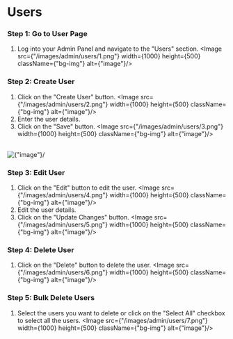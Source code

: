 
# Users

### Step 1: Go to User Page
1. Log into your Admin Panel and navigate to the "Users" section.
<Image src={"/images/admin/users/1.png"} width={1000} height={500} className={"bg-img"} alt={"image"}/>

### Step 2: Create User
1. Click on the "Create User" button.
<Image src={"/images/admin/users/2.png"} width={1000} height={500} className={"bg-img"} alt={"image"}/>
2. Enter the user details.
3. Click on the "Save" button.
<Image src={"/images/admin/users/3.png"} width={1000} height={500} className={"bg-img"} alt={"image"}/>
<br/>
<Image src={"/images/admin/users/3-1.png"} width={1000} height={500} className={"bg-img"} alt={"image"}/>

### Step 3: Edit User
1. Click on the "Edit" button to edit the user.
<Image src={"/images/admin/users/4.png"} width={1000} height={500} className={"bg-img"} alt={"image"}/>
2. Edit the user details.
3. Click on the "Update Changes" button.
<Image src={"/images/admin/users/5.png"} width={1000} height={500} className={"bg-img"} alt={"image"}/>

### Step 4: Delete User
1. Click on the "Delete" button to delete the user.
<Image src={"/images/admin/users/6.png"} width={1000} height={500} className={"bg-img"} alt={"image"}/>

### Step 5: Bulk Delete Users
1. Select the users you want to delete or click on the "Select All" checkbox to select all the users.
<Image src={"/images/admin/users/7.png"} width={1000} height={500} className={"bg-img"} alt={"image"}/>
